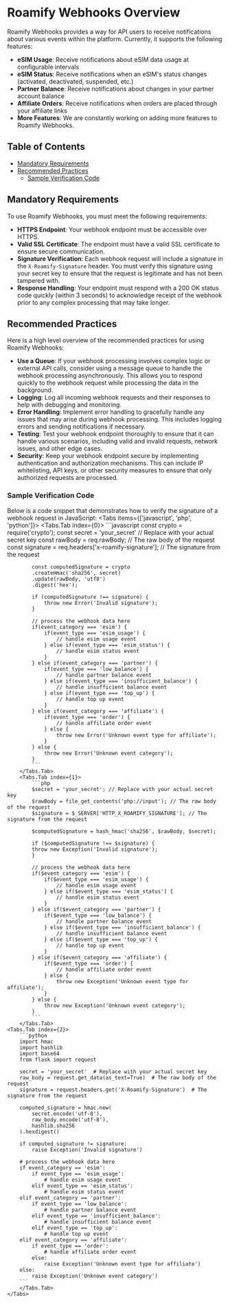 
# Roamify Webhooks Overview
Roamify Webhooks provides a way for API users to receive notifications about various events within the platform.
Currently, it supports the following features:

- **eSIM Usage**: Receive notifications about eSIM data usage at configurable intervals
- **eSIM Status**: Receive notifications when an eSIM's status changes (activated, deactivated, suspended, etc.)
- **Partner Balance**: Receive notifications about changes in your partner account balance
- **Affiliate Orders**: Receive notifications when orders are placed through your affiliate links
- **More Features**: We are constantly working on adding more features to Roamify Webhooks.

## Table of Contents
- [Mandatory Requirements](#mandatory-requirements)
- [Recommended Practices](#recommended-practices)
    - [Sample Verification Code](#sample-verification-code)

## Mandatory Requirements
To use Roamify Webhooks, you must meet the following requirements:
- **HTTPS Endpoint**: Your webhook endpoint must be accessible over HTTPS.
- **Valid SSL Certificate**: The endpoint must have a valid SSL certificate to ensure secure communication.
- **Signature Verification**: Each webhook request will include a signature in the `X-Roamify-Signature` header. You must verify this signature using your secret key to ensure that the request is legitimate and has not been tampered with.
- **Response Handling**: Your endpoint must respond with a 200 OK status code quickly (within 3 seconds) to acknowledge receipt of the webhook prior to any complex processing that may take longer.

## Recommended Practices
Here is a high level overview of the recommended practices for using Roamify Webhooks:
- **Use a Queue**: If your webhook processing involves complex logic or external API calls,
    consider using a message queue to handle the webhook processing asynchronously. This allows you to respond quickly to the webhook request while processing the data in the background.
- **Logging**: Log all incoming webhook requests and their responses to help with debugging and monitoring.
- **Error Handling**: Implement error handling to gracefully handle any issues that may arise during webhook processing. This includes logging errors and sending notifications if necessary.
- **Testing**: Test your webhook endpoint thoroughly to ensure that it can handle various scenarios, including valid and invalid requests, network issues, and other edge cases.
- **Security**: Keep your webhook endpoint secure by implementing authentication and authorization mechanisms. This can include IP whitelisting, API keys, or other security measures to ensure that only authorized requests are processed.

### Sample Verification Code
Below is a code snippet that demonstrates how to verify the signature of a webhook request in JavaScript:
 <Tabs items={['javascript', 'php', 'python']}>
        <Tabs.Tab index={0}>
            ```javascript
            const crypto = require('crypto');
            const secret = 'your_secret' // Replace with your actual secret key
            const rawBody = req.rawBody; // The raw body of the request
            const signature = req.headers['x-roamify-signature']; // The signature from the request

            const computedSignature = crypto
            .createHmac('sha256', secret)
            .update(rawBody, 'utf8')
            .digest('hex');

            if (computedSignature !== signature) {
                throw new Error('Invalid signature');
            }

            // process the webhook data here
            if(event_category === 'esim') {
                if(event_type === 'esim_usage') {
                    // handle esim usage event
                } else if(event_type === 'esim_status') {
                    // handle esim status event
                }
            } else if(event_category === 'partner') {
                if(event_type === 'low_balance') {
                    // handle partner balance event
                } else if(event_type === 'insufficient_balance') {
                    // handle insufficient balance event
                } else if(event_type === 'top_up') {
                    // handle top up event
                }
            } else if(event_category === 'affiliate') {
                if(event_type === 'order') {
                    // handle affiliate order event
                } else {
                    throw new Error('Unknown event type for affiliate');
                }
            } else {
                throw new Error('Unknown event category');
            }
            ```
        </Tabs.Tab>
        <Tabs.Tab index={1}>
            ```php
            $secret = 'your_secret'; // Replace with your actual secret key
            $rawBody = file_get_contents('php://input'); // The raw body of the request
            $signature = $_SERVER['HTTP_X_ROAMIFY_SIGNATURE']; // The signature from the request

            $computedSignature = hash_hmac('sha256', $rawBody, $secret);

            if ($computedSignature !== $signature) {
            throw new Exception('Invalid signature');
            }

            // process the webhook data here
            if($event_category === 'esim') {
                if($event_type === 'esim_usage') {
                    // handle esim usage event
                } else if($event_type === 'esim_status') {
                    // handle esim status event
                }
            } else if($event_category === 'partner') {
                if($event_type === 'low_balance') {
                    // handle partner balance event
                } else if($event_type === 'insufficient_balance') {
                    // handle insufficient balance event
                } else if($event_type === 'top_up') {
                    // handle top up event
                }
            } else if($event_category === 'affiliate') {
                if($event_type === 'order') {
                    // handle affiliate order event
                } else {
                    throw new Exception('Unknown event type for affiliate');
                }
            } else {
                throw new Exception('Unknown event category');
            }
            ```
        </Tabs.Tab>
    <Tabs.Tab index={2}>
        ```python
        import hmac
        import hashlib
        import base64
        from flask import request

        secret = 'your_secret'  # Replace with your actual secret key
        raw_body = request.get_data(as_text=True)  # The raw body of the request
        signature = request.headers.get('X-Roamify-Signature')  # The signature from the request

        computed_signature = hmac.new(
            secret.encode('utf-8'),
            raw_body.encode('utf-8'),
            hashlib.sha256
        ).hexdigest()

        if computed_signature != signature:
            raise Exception('Invalid signature')

        # process the webhook data here
        if event_category == 'esim':
            if event_type == 'esim_usage':
                # handle esim usage event
            elif event_type == 'esim_status':
                # handle esim status event
        elif event_category == 'partner':
            if event_type == 'low_balance':
                # handle partner balance event
            elif event_type == 'insufficient_balance':
                # handle insufficient balance event
            elif event_type == 'top_up':
                # handle top up event
        elif event_category == 'affiliate':
            if event_type == 'order':
                # handle affiliate order event
            else:
                raise Exception('Unknown event type for affiliate')
        else:
            raise Exception('Unknown event category')
        ```
        </Tabs.Tab>
    </Tabs>